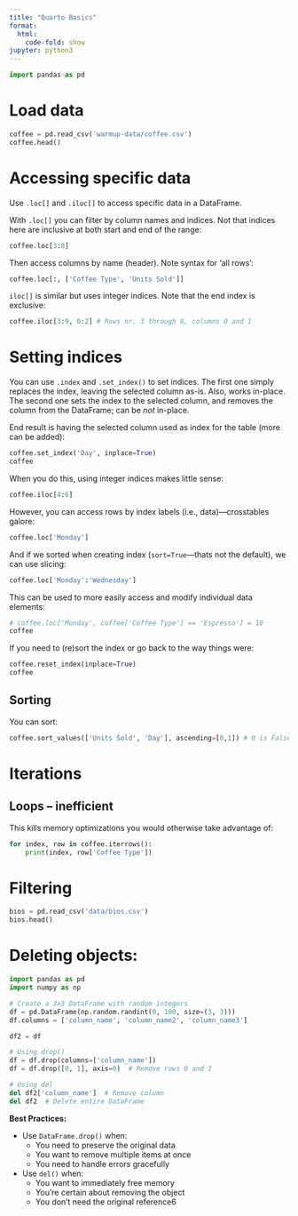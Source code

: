 ```yaml
---
title: "Quarto Basics"
format:
  html:
    code-fold: show
jupyter: python3
---
```



```python
import pandas as pd
```

# Load data

```python

coffee = pd.read_csv('warmup-data/coffee.csv')
coffee.head()
```

# Accessing specific data

Use `.loc[]` and `.iloc[]` to access specific data in a DataFrame.

With `.loc[]` you can filter by column names and indices. Not that indices here are inclusive at both start and end of the range:

```python
coffee.loc[3:8]
```

Then access columns by name (header). Note syntax for 'all rows':

```python
coffee.loc[:, ['Coffee Type', 'Units Sold']]

``` 

`iloc[]` is similar but uses integer indices. Note that the end index is exclusive:

```python
coffee.iloc[3:9, 0:2] # Rows nr. 3 through 8, columns 0 and 1 
```

# Setting indices

You can use `.index` and `.set_index()` to set indices. The first one simply replaces the index, leaving the selected column as-is. Also, works in-place. The second one sets the index to the selected column, and removes the column from the DataFrame; can be _not_ in-place.

End result is having the selected column used as index for the table (more can be added):

```python
coffee.set_index('Day', inplace=True)
coffee
```

When you do this, using integer indices makes little sense:

```python
coffee.iloc[4:6]
```

However, you can access rows by index labels (i.e., data)—crosstables galore: 

```python
coffee.loc['Monday']
```

And if we sorted when creating index (`sort=True`—thats not the default), we can use slicing:

```python
coffee.loc['Monday':'Wednesday']
```

This can be used to more easily access and modify individual data elements:

```python
# coffee.loc['Monday', coffee['Coffee Type'] == 'Espresso'] = 10
coffee
```

If you need to (re)sort the index or go back to the way things were:
```python
coffee.reset_index(inplace=True)
coffee

```

## Sorting

You can sort:

```python
coffee.sort_values(['Units Sold', 'Day'], ascending=[0,1]) # 0 is False, 1 is True
```

# Iterations

## Loops -- inefficient
This kills memory optimizations you would otherwise take advantage of:
```python
for index, row in coffee.iterrows():
    print(index, row['Coffee Type'])
```

# Filtering

```python
bios = pd.read_csv('data/bios.csv')
bios.head()
```

# Deleting objects:

```python

import pandas as pd
import numpy as np

# Create a 3x3 DataFrame with random integers
df = pd.DataFrame(np.random.randint(0, 100, size=(3, 3)))
df.columns = ['column_name', 'column_name2', 'column_name3']

df2 = df

# Using drop()
df = df.drop(columns=['column_name'])
df = df.drop([0, 1], axis=0)  # Remove rows 0 and 1

# Using del
del df2['column_name']  # Remove column
del df2  # Delete entire DataFrame
```

**Best Practices:**

- Use `DataFrame.drop()` when:
  - You need to preserve the original data
  - You want to remove multiple items at once
  - You need to handle errors gracefully
- Use `del()` when:
  - You want to immediately free memory
  - You're certain about removing the object
  - You don't need the original reference6